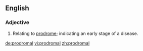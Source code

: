 ==English==

===Adjective===
{{en-adj}}

# Relating to [[prodrome]]; indicating an early stage of a disease.

[[de:prodromal]]
[[vi:prodromal]]
[[zh:prodromal]]